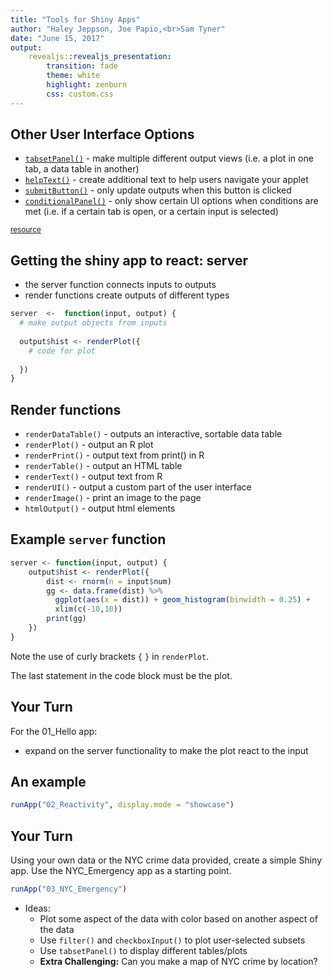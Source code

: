 ```yaml
---
title: "Tools for Shiny Apps"
author: "Haley Jeppson, Joe Papio,<br>Sam Tyner"
date: "June 15, 2017"
output: 
    revealjs::revealjs_presentation:
        transition: fade
        theme: white
        highlight: zenburn
        css: custom.css
---
```





## Other User Interface Options

- [`tabsetPanel()`](http://shiny.rstudio.com/gallery/tabsets.html) - make multiple different output views (i.e. a plot in one tab, a data table in another)
- [`helpText()`](http://shiny.rstudio.com/gallery/telephones-by-region.html) - create additional text to help users navigate your applet
- [`submitButton()`](http://shiny.rstudio.com/gallery/widgets.html) - only update outputs when this button is clicked
- [`conditionalPanel()`](http://shiny.rstudio.com/gallery/conditionalpanel-demo.html) - only show certain UI options when conditions are met (i.e. if a certain tab is open, or a certain input is selected)

<small>[resource](http://shiny.rstudio.com/gallery/widget-gallery.html)</small>

## Getting the shiny app to react: server

- the server function connects inputs to outputs
- render functions create outputs of different types

```r
server  <-  function(input, output) {
  # make output objects from inputs  
  
  output$hist <- renderPlot({
    # code for plot
  
  })
}
```


## Render functions

- `renderDataTable()` - outputs an interactive, sortable data table
- `renderPlot()` - output an R plot
- `renderPrint()` - output text from print() in R
- `renderTable()` - output an HTML table
- `renderText()` - output text from R
- `renderUI()` - output a custom part of the user interface
- `renderImage()` - print an image to the page
- `htmlOutput()` - output html elements

## Example `server` function

```r
server <- function(input, output) {
    output$hist <- renderPlot({
        dist <- rnorm(n = input$num)
        gg <- data.frame(dist) %>% 
          ggplot(aes(x = dist)) + geom_histogram(binwidth = 0.25) +
          xlim(c(-10,10))
        print(gg)
    })
}
```

Note the use of curly brackets `{` `}` in `renderPlot`.

The last statement in the code block must be the plot. 


## Your Turn  {data-background=#527a7a}

For the 01_Hello app: 

- expand on the server functionality to make the plot react to the input



## An example

```r
runApp("02_Reactivity", display.mode = "showcase")
```


## Your Turn {data-background=#527a7a}

Using your own data or the NYC crime data provided, create a simple Shiny app. 
Use the NYC_Emergency app as a starting point.

```r
runApp("03_NYC_Emergency")
```

- Ideas: 
    - Plot some aspect of the data with color based on another aspect of the data
    - Use `filter()` and `checkboxInput()` to plot user-selected subsets
    - Use `tabsetPanel()` to display different tables/plots
    - **Extra Challenging:** Can you make a map of NYC crime by location?
